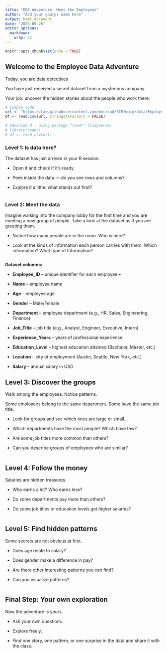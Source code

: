 ```yaml
---
title: "EDA Adventure: Meet the Employees"
author: "Add your gourps name here"
output: html_document
date: "2025-09-25"
editor_options: 
  markdown: 
    wrap: 72
---
```


```r
knitr::opts_chunk$set(echo = TRUE)
```

<!-- When you finish, please send it tou our emails: fmig@fct.unl.pt and m.norouzirad@fct.unl.pt -->

## Welcome to the Employee Data Adventure

Today, you are data detectives️

You have just received a secret dataset from a mysterious company.

Your job: uncover the hidden stories about the people who work there.

```r
# Simple code
url <- "https://raw.githubusercontent.com/mnrzrad/SIE/main/data/EmployeeData.csv"
df <- read.csv(url, stringsAsFactors = FALSE)

# Advanced R - using package "readr" (tidyverse)
# library(readr)
# df <- read_csv(url)
```

### Level 1: Is data here?

The dataset has just arrived in your R session.

-   Open it and check if it’s ready.

-   Peek inside the data — do you see rows and columns?

-   Explore it a little: what stands out first?

```r

```

### Level 2: Meet the data

Imagine walking into the company lobby for the first time and you are
meeting a new group of people. Take a look at the dataset as if you are
greeting them.

-   Notice how many people are in the room. Who is here?

-   Look at the kinds of information each person carries with them.
    Which information? What type of Information?

```r


```

**Dataset columns:**

-   **Employee_ID** – unique identifier for each employee •

-   **Name** – employee name

-   **Age** – employee age

-   **Gender** – Male/Female

-   **Department** – employee department (e.g., HR, Sales, Engineering,
    Finance)

-   **Job_Title** – job title (e.g., Analyst, Engineer, Executive,
    Intern)

-   **Experience_Years** – years of professional experience

-   **Education_Level** – highest education attained (Bachelor, Master,
    etc.)

-   **Location** – city of employment (Austin, Seattle, New York, etc.)

-   **Salary** – annual salary in USD

## Level 3: Discover the groups

Walk among the employees. Notice patterns.

Some employees belong to the same department. Some have the same job
title.

-   Look for groups and see which ones are large or small.

-   Which departments have the most people? Which have few?

-   Are some job titles more common than others?

-   Can you describe groups of employees who are similar?

```r


```

## Level 4: Follow the money

Salaries are hidden treasures.

-   Who earns a lot? Who earns less?

-   Do some departments pay more than others?

-   Do some job titles or education levels get higher salaries?

```r


```

## Level 5: Find hidden patterns

Some secrets are not obvious at first.

-   Does age relate to salary?

-   Does gender make a difference in pay?

-   Are there other interesting patterns you can find?

-   Can you visualize patterns?

```r


```

## Final Step: Your own exploration

Now the adventure is yours.

-   Ask your own questions.

-   Explore freely.

-   Find one story, one pattern, or one surprise in the data and share
    it with the class.

```r


```
